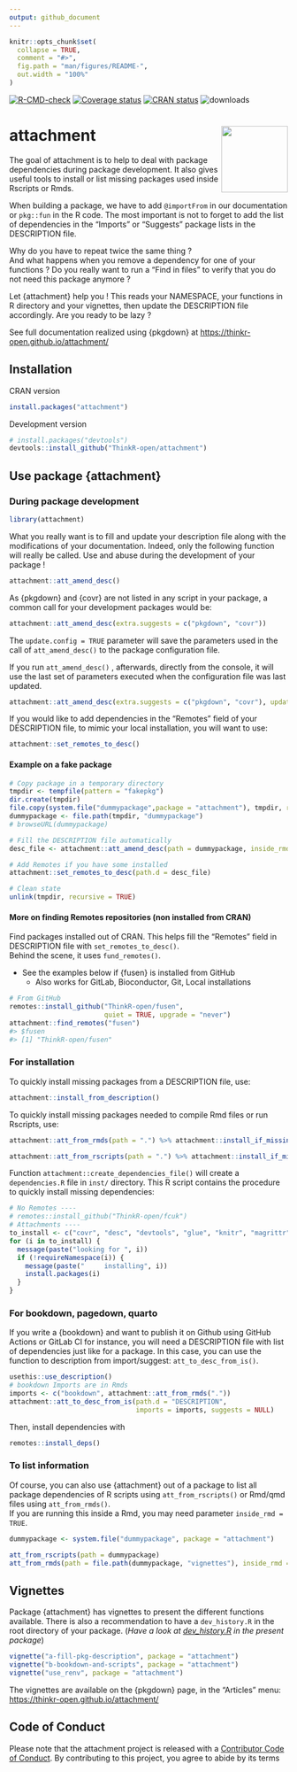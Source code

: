 ```yaml
---
output: github_document
---
```


<!-- README.md is generated from README.Rmd. Please edit that file -->

```r
knitr::opts_chunk$set(
  collapse = TRUE,
  comment = "#>",
  fig.path = "man/figures/README-",
  out.width = "100%"
)
```

<!-- badges: start -->
[![R-CMD-check](https://github.com/ThinkR-open/attachment/workflows/R-CMD-check/badge.svg)](https://github.com/ThinkR-open/attachment/actions)
[![Coverage status](https://codecov.io/gh/ThinkR-open/attachment/branch/main/graph/badge.svg)](https://app.codecov.io/github/ThinkR-open/attachment/tree/main)
[![CRAN status](https://www.r-pkg.org/badges/version/attachment)](https://cran.r-project.org/package=attachment)
![downloads](http://cranlogs.r-pkg.org/badges/attachment)
<!-- badges: end -->

# attachment <img src="man/figures/logo.png" align="right" alt="" width="120" />

The goal of attachment is to help to deal with package dependencies during package development. It also gives useful tools to install or list missing packages used inside Rscripts or Rmds.
  
When building a package, we have to add `@importFrom` in our documentation or `pkg::fun` in the R code. The most important is not to forget to add the list of dependencies in the "Imports" or "Suggests" package lists in the DESCRIPTION file.  

Why do you have to repeat twice the same thing ?    
And what happens when you remove a dependency for one of your functions ? Do you really want to run a "Find in files" to verify that you do not need this package anymore ?    

Let {attachment} help you ! This reads your NAMESPACE, your functions in R directory and your vignettes, then update the DESCRIPTION file accordingly. Are you ready to be lazy ?

See full documentation realized using {pkgdown} at <https://thinkr-open.github.io/attachment/>  

## Installation

CRAN version
```r
install.packages("attachment")
```

Development version
``` r
# install.packages("devtools")
devtools::install_github("ThinkR-open/attachment")
```

## Use package {attachment}
### During package development
```r
library(attachment)
```

What you really want is to fill and update your description file along with the modifications of your documentation. Indeed, only the following function will really be called. Use and abuse during the development of your package !


```r
attachment::att_amend_desc()
```

As {pkgdown} and {covr} are not listed in any script in your package, a common call for your development packages would be:
```r
attachment::att_amend_desc(extra.suggests = c("pkgdown", "covr"))
```

The `update.config = TRUE` parameter will save the parameters used in the call of `att_amend_desc()` to the package configuration file.

If you run `att_amend_desc()` , afterwards, directly from the console, it will use the last set of parameters executed when the configuration file was last updated. 

```r
attachment::att_amend_desc(extra.suggests = c("pkgdown", "covr"), update.config = TRUE)
```

If you would like to add dependencies in the "Remotes" field of your DESCRIPTION file, to mimic your local installation, you will want to use:

```r
attachment::set_remotes_to_desc()
```


#### Example on a fake package

```r
# Copy package in a temporary directory
tmpdir <- tempfile(pattern = "fakepkg")
dir.create(tmpdir)
file.copy(system.file("dummypackage",package = "attachment"), tmpdir, recursive = TRUE)
dummypackage <- file.path(tmpdir, "dummypackage")
# browseURL(dummypackage)

# Fill the DESCRIPTION file automatically
desc_file <- attachment::att_amend_desc(path = dummypackage, inside_rmd = TRUE)

# Add Remotes if you have some installed
attachment::set_remotes_to_desc(path.d = desc_file)

# Clean state
unlink(tmpdir, recursive = TRUE)
```

#### More on finding Remotes repositories (non installed from CRAN)

Find packages installed out of CRAN. This helps fill the "Remotes" field in DESCRIPTION file with `set_remotes_to_desc()`.  
Behind the scene, it uses `fund_remotes()`.  

- See the examples below if {fusen} is installed from GitHub
  + Also works for GitLab, Bioconductor, Git, Local installations
  
```r
# From GitHub
remotes::install_github("ThinkR-open/fusen",
                        quiet = TRUE, upgrade = "never")
attachment::find_remotes("fusen")
#> $fusen
#> [1] "ThinkR-open/fusen"
```


### For installation
To quickly install missing packages from a DESCRIPTION file, use:

```r
attachment::install_from_description()
```

To quickly install missing packages needed to compile Rmd files or run Rscripts, use:

```r
attachment::att_from_rmds(path = ".") %>% attachment::install_if_missing()

attachment::att_from_rscripts(path = ".") %>% attachment::install_if_missing()
```

Function `attachment::create_dependencies_file()` will create a `dependencies.R` file in `inst/` directory. This R script contains the procedure to quickly install missing dependencies:

```r
# No Remotes ----
# remotes::install_github("ThinkR-open/fcuk")
# Attachments ----
to_install <- c("covr", "desc", "devtools", "glue", "knitr", "magrittr", "rmarkdown", "stats", "stringr", "testthat", "utils")
for (i in to_install) {
  message(paste("looking for ", i))
  if (!requireNamespace(i)) {
    message(paste("     installing", i))
    install.packages(i)
  }
}
```

### For bookdown, pagedown, quarto

If you write a {bookdown} and want to publish it on Github using GitHub Actions or GitLab CI for instance, you will need a DESCRIPTION file with list of dependencies just like for a package. In this case, you can use the function to description from import/suggest: `att_to_desc_from_is()`.

```r
usethis::use_description()
# bookdown Imports are in Rmds
imports <- c("bookdown", attachment::att_from_rmds("."))
attachment::att_to_desc_from_is(path.d = "DESCRIPTION",
                                imports = imports, suggests = NULL)
```

Then, install dependencies with
```r
remotes::install_deps()
```


### To list information

Of course, you can also use {attachment} out of a package to list all package dependencies of R scripts using `att_from_rscripts()` or Rmd/qmd files using `att_from_rmds()`.  
If you are running this inside a Rmd, you may need parameter `inside_rmd = TRUE`.  

```r
dummypackage <- system.file("dummypackage", package = "attachment")

att_from_rscripts(path = dummypackage)
att_from_rmds(path = file.path(dummypackage, "vignettes"), inside_rmd = TRUE)
```

## Vignettes

Package {attachment} has vignettes to present the different functions available. There is also a recommendation to have a `dev_history.R` in the root directory of your package. (*Have a look at [dev_history.R](https://github.com/ThinkR-open/attachment/blob/main/dev/dev_history.R) in the present package*)

```r
vignette("a-fill-pkg-description", package = "attachment")
vignette("b-bookdown-and-scripts", package = "attachment")
vignette("use_renv", package = "attachment")
```

The vignettes are available on the {pkgdown} page, in the "Articles" menu: <https://thinkr-open.github.io/attachment/>

  
## Code of Conduct

Please note that the attachment project is released with a [Contributor Code of Conduct](https://thinkr-open.github.io/attachment/CODE_OF_CONDUCT.html). By contributing to this project, you agree to abide by its terms
